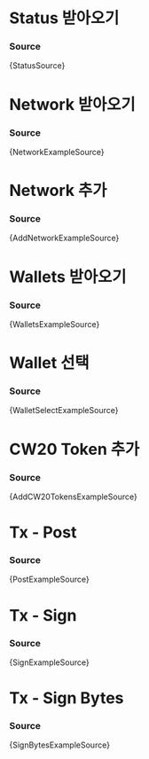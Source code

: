 









# Status 받아오기

<StatusExample />

### Source

<CodeBlock language="tsx">{StatusSource}</CodeBlock>

# Network 받아오기

<NetworkExample />

### Source

<CodeBlock language="tsx">{NetworkExampleSource}</CodeBlock>

# Network 추가

<AddNetworkExample />

### Source

<CodeBlock language="tsx">{AddNetworkExampleSource}</CodeBlock>

# Wallets 받아오기

<WalletsExample />

### Source

<CodeBlock language="tsx">{WalletsExampleSource}</CodeBlock>

# Wallet 선택

<WalletSelectExample />

### Source

<CodeBlock language="tsx">{WalletSelectExampleSource}</CodeBlock>

# CW20 Token 추가

<AddCW20TokensExample />

### Source

<CodeBlock language="tsx">{AddCW20TokensExampleSource}</CodeBlock>

# Tx - Post

<PostExample />

### Source

<CodeBlock language="tsx">{PostExampleSource}</CodeBlock>

# Tx - Sign

<SignExample />

### Source

<CodeBlock language="tsx">{SignExampleSource}</CodeBlock>

# Tx - Sign Bytes

<SignBytesExample />

### Source

<CodeBlock language="tsx">{SignBytesExampleSource}</CodeBlock>